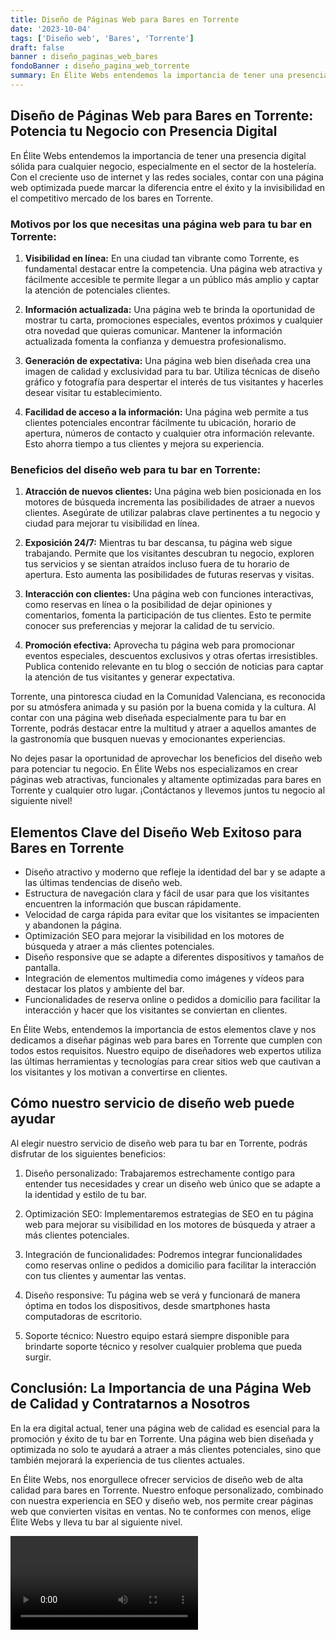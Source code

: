 ```yaml
---
title: Diseño de Páginas Web para Bares en Torrente
date: '2023-10-04'
tags: ['Diseño web', 'Bares', 'Torrente']
draft: false
banner : diseño_paginas_web_bares
fondoBanner : diseño_pagina_web_torrente
summary: En Élite Webs entendemos la importancia de tener una presencia digital sólida para cualquier negocio, especialmente en el sector de la hostelería. Con el creciente uso de internet y las redes sociales, contar con una página web optimizada puede marcar la diferencia entre el éxito y la invisibilidad en el competitivo mercado de los bares en Torrente.
---
```


## Diseño de Páginas Web para Bares en Torrente: Potencia tu Negocio con Presencia Digital

En Élite Webs entendemos la importancia de tener una presencia digital sólida para cualquier negocio, especialmente en el sector de la hostelería. Con el creciente uso de internet y las redes sociales, contar con una página web optimizada puede marcar la diferencia entre el éxito y la invisibilidad en el competitivo mercado de los bares en Torrente.

### Motivos por los que necesitas una página web para tu bar en Torrente:

1. **Visibilidad en línea:** En una ciudad tan vibrante como Torrente, es fundamental destacar entre la competencia. Una página web atractiva y fácilmente accesible te permite llegar a un público más amplio y captar la atención de potenciales clientes.

2. **Información actualizada:** Una página web te brinda la oportunidad de mostrar tu carta, promociones especiales, eventos próximos y cualquier otra novedad que quieras comunicar. Mantener la información actualizada fomenta la confianza y demuestra profesionalismo.

3. **Generación de expectativa:** Una página web bien diseñada crea una imagen de calidad y exclusividad para tu bar. Utiliza técnicas de diseño gráfico y fotografía para despertar el interés de tus visitantes y hacerles desear visitar tu establecimiento.

4. **Facilidad de acceso a la información:** Una página web permite a tus clientes potenciales encontrar fácilmente tu ubicación, horario de apertura, números de contacto y cualquier otra información relevante. Esto ahorra tiempo a tus clientes y mejora su experiencia.

### Beneficios del diseño web para tu bar en Torrente:

1. **Atracción de nuevos clientes:** Una página web bien posicionada en los motores de búsqueda incrementa las posibilidades de atraer a nuevos clientes. Asegúrate de utilizar palabras clave pertinentes a tu negocio y ciudad para mejorar tu visibilidad en línea.

2. **Exposición 24/7:** Mientras tu bar descansa, tu página web sigue trabajando. Permite que los visitantes descubran tu negocio, exploren tus servicios y se sientan atraídos incluso fuera de tu horario de apertura. Esto aumenta las posibilidades de futuras reservas y visitas.

3. **Interacción con clientes:** Una página web con funciones interactivas, como reservas en línea o la posibilidad de dejar opiniones y comentarios, fomenta la participación de tus clientes. Esto te permite conocer sus preferencias y mejorar la calidad de tu servicio.

4. **Promoción efectiva:** Aprovecha tu página web para promocionar eventos especiales, descuentos exclusivos y otras ofertas irresistibles. Publica contenido relevante en tu blog o sección de noticias para captar la atención de tus visitantes y generar expectativa.

Torrente, una pintoresca ciudad en la Comunidad Valenciana, es reconocida por su atmósfera animada y su pasión por la buena comida y la cultura. Al contar con una página web diseñada especialmente para tu bar en Torrente, podrás destacar entre la multitud y atraer a aquellos amantes de la gastronomía que busquen nuevas y emocionantes experiencias.

No dejes pasar la oportunidad de aprovechar los beneficios del diseño web para potenciar tu negocio. En Élite Webs nos especializamos en crear páginas web atractivas, funcionales y altamente optimizadas para bares en Torrente y cualquier otro lugar. ¡Contáctanos y llevemos juntos tu negocio al siguiente nivel!

<GifSeo />

<Cta />

## Elementos Clave del Diseño Web Exitoso para Bares en Torrente

- Diseño atractivo y moderno que refleje la identidad del bar y se adapte a las últimas tendencias de diseño web.
- Estructura de navegación clara y fácil de usar para que los visitantes encuentren la información que buscan rápidamente.
- Velocidad de carga rápida para evitar que los visitantes se impacienten y abandonen la página.
- Optimización SEO para mejorar la visibilidad en los motores de búsqueda y atraer a más clientes potenciales.
- Diseño responsive que se adapte a diferentes dispositivos y tamaños de pantalla.
- Integración de elementos multimedia como imágenes y vídeos para destacar los platos y ambiente del bar.
- Funcionalidades de reserva online o pedidos a domicilio para facilitar la interacción y hacer que los visitantes se conviertan en clientes.

En Élite Webs, entendemos la importancia de estos elementos clave y nos dedicamos a diseñar páginas web para bares en Torrente que cumplen con todos estos requisitos. Nuestro equipo de diseñadores web expertos utiliza las últimas herramientas y tecnologías para crear sitios web que cautivan a los visitantes y los motivan a convertirse en clientes.

## Cómo nuestro servicio de diseño web puede ayudar

Al elegir nuestro servicio de diseño web para tu bar en Torrente, podrás disfrutar de los siguientes beneficios:

1. Diseño personalizado: Trabajaremos estrechamente contigo para entender tus necesidades y crear un diseño web único que se adapte a la identidad y estilo de tu bar.

2. Optimización SEO: Implementaremos estrategias de SEO en tu página web para mejorar su visibilidad en los motores de búsqueda y atraer a más clientes potenciales.

3. Integración de funcionalidades: Podremos integrar funcionalidades como reservas online o pedidos a domicilio para facilitar la interacción con tus clientes y aumentar las ventas.

4. Diseño responsive: Tu página web se verá y funcionará de manera óptima en todos los dispositivos, desde smartphones hasta computadoras de escritorio.

5. Soporte técnico: Nuestro equipo estará siempre disponible para brindarte soporte técnico y resolver cualquier problema que pueda surgir.

## Conclusión: La Importancia de una Página Web de Calidad y Contratarnos a Nosotros

En la era digital actual, tener una página web de calidad es esencial para la promoción y éxito de tu bar en Torrente. Una página web bien diseñada y optimizada no solo te ayudará a atraer a más clientes potenciales, sino que también mejorará la experiencia de tus clientes actuales.

En Élite Webs, nos enorgullece ofrecer servicios de diseño web de alta calidad para bares en Torrente. Nuestro enfoque personalizado, combinado con nuestra experiencia en SEO y diseño web, nos permite crear páginas web que convierten visitas en ventas. No te conformes con menos, elige Élite Webs y lleva tu bar al siguiente nivel.

<Video />

<CtaBot job='Bares' city='Torrente'/>

<Gmaps query='Torrente+españa+maps' />